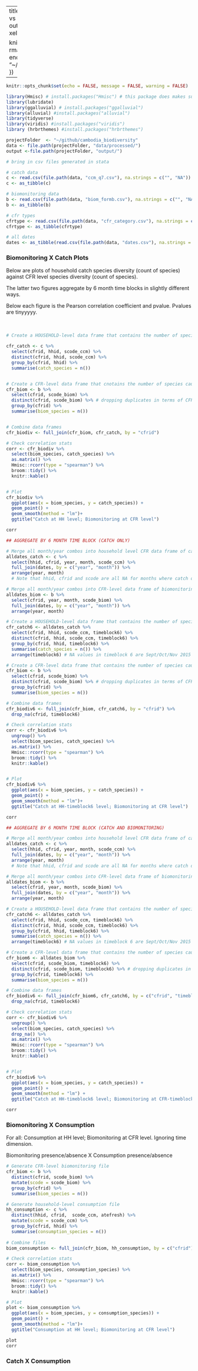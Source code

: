 
---
title: "Household catch species diversity vs CFR Biomonitoring species diversity"
output: 
  pdf_document:
    latex_engine: xelatex
mainfont: Arial

knit: (function(inputFile, encoding) {
  rmarkdown::render(inputFile, encoding = encoding, output_dir = "~/github/cambodia_biodiversity/output") })
---

```r
knitr::opts_chunk$set(echo = FALSE, message = FALSE, warning = FALSE)
```



```r
library(Hmisc) # install.packages("Hmisc") # this package does makes summarize not recognize group_by(), use summarise with an s instead.
library(lubridate)
library(ggalluvial) # install.packages("ggalluvial")
library(alluvial) #install.packages("alluvial")
library(tidyverse)
library(viridis) #install.packages("viridis")
library (hrbrthemes) #install.packages("hrbrthemes")

projectFolder  <- "~/github/cambodia_biodiversity"
data <- file.path(projectFolder, "data/processed/")
output <-file.path(projectFolder, "output/")

```


```r
# bring in csv files generated in stata

# catch data
c <- read.csv(file.path(data, "ccm_q7.csv"), na.strings = c("", "NA")) 
c <- as_tibble(c)

# biomonitoring data
b <- read.csv(file.path(data, "biom_formb.csv"), na.strings = c("", "NA"))
b <- as_tibble(b)

# cfr types
cfrtype <- read.csv(file.path(data, "cfr_category.csv"), na.strings = c("", "NA"))
cfrtype <- as_tibble(cfrtype)

# all dates
dates <- as_tibble(read.csv(file.path(data, "dates.csv"), na.strings = c("", "NA")))

```


### Biomonitoring X Catch Plots

Below are plots of household catch species diversity (count of species) against CFR level species diversity (count of species). 

The latter two figures aggregate by 6 month time blocks in slightly different ways. 

Below each figure is the Pearson correlation coefficient and pvalue. Pvalues are tinyyyyy.  
\
\


```r
# Create a HOUSEHOLD-level data frame that contains the number of species caught by households associated with that CFR

cfr_catch <- c %>% 
  select(cfrid, hhid, scode_ccm) %>% 
  distinct(cfrid, hhid, scode_ccm) %>% 
  group_by(cfrid, hhid) %>% 
  summarise(catch_species = n())


# Create a CFR-level data frame that cnotains the number of species caught during CFR biomonitoring
cfr_biom <- b %>% 
  select(cfrid, scode_biom) %>% 
  distinct(cfrid, scode_biom) %>% # dropping duplicates in terms of CFR and species
  group_by(cfrid) %>% 
  summarise(biom_species = n())


# Combine data frames
cfr_biodiv <- full_join(cfr_biom, cfr_catch, by = "cfrid") 

# Check correlation stats
corr <- cfr_biodiv %>% 
  select(biom_species, catch_species) %>% 
  as.matrix() %>% 
  Hmisc::rcorr(type = "spearman") %>% 
  broom::tidy() %>% 
  knitr::kable()


# Plot
cfr_biodiv %>% 
  ggplot(aes(x = biom_species, y = catch_species)) +
  geom_point() +
  geom_smooth(method = "lm")+
  ggtitle("Catch at HH level; Biomonitoring at CFR level")

corr
```


```r

## AGGREGATE BY 6 MONTH TIME BLOCK (CATCH ONLY)

# Merge all month/year combos into household level CFR data frame of catch data
alldates_catch <- c %>% 
  select(hhid, cfrid, year, month, scode_ccm) %>% 
  full_join(dates, by = c("year", "month")) %>% 
  arrange(year, month)
  # Note that hhid, cfrid and scode are all NA for months where catch data was not collected

# Merge all month/year combos into CFR-level data frame of biomonitoring data
alldates_biom <- b %>% 
  select(cfrid, year, month, scode_biom) %>% 
  full_join(dates, by = c("year", "month")) %>% 
  arrange(year, month)

# Create a HOUSEHOLD-level data frame that contains the number of species caught by households associated with that CFR--AGGREGATED BY 6 MONTH TIME BLOCK
cfr_catch6 <- alldates_catch %>% 
  select(cfrid, hhid, scode_ccm, timeblock6) %>% 
  distinct(cfrid, hhid, scode_ccm, timeblock6) %>% 
  group_by(cfrid, hhid, timeblock6) %>% 
  summarise(catch_species = n()) %>% 
  arrange(timeblock6) # NA values in timeblock 6 are Sept/Oct/Nov 2015

# Create a CFR-level data frame that contains the number of species caught during CFR biomonitoring--AGGREGATED BY 6 MONTH TIME BLOCK
cfr_biom <- b %>% 
  select(cfrid, scode_biom) %>% 
  distinct(cfrid, scode_biom) %>% # dropping duplicates in terms of CFR and species
  group_by(cfrid) %>% 
  summarise(biom_species = n())

# Combine data frames
cfr_biodiv6 <- full_join(cfr_biom, cfr_catch6, by = "cfrid") %>% 
  drop_na(cfrid, timeblock6)

# Check correlation stats
corr <- cfr_biodiv6 %>% 
  ungroup() %>% 
  select(biom_species, catch_species) %>% 
  as.matrix() %>% 
  Hmisc::rcorr(type = "spearman") %>% 
  broom::tidy() %>% 
  knitr::kable()


# Plot
cfr_biodiv6 %>% 
  ggplot(aes(x = biom_species, y = catch_species)) +
  geom_point() +
  geom_smooth(method = "lm")+
  ggtitle("Catch at HH-timeblock6 level; Biomonitoring at CFR level")

corr
```


```r

## AGGREGATE BY 6 MONTH TIME BLOCK (CATCH AND BIOMONITORING)

# Merge all month/year combos into household level CFR data frame of catch data
alldates_catch <- c %>% 
  select(hhid, cfrid, year, month, scode_ccm) %>% 
  full_join(dates, by = c("year", "month")) %>% 
  arrange(year, month)
  # Note that hhid, cfrid and scode are all NA for months where catch data was not collected

# Merge all month/year combos into CFR-level data frame of biomonitoring data
alldates_biom <- b %>% 
  select(cfrid, year, month, scode_biom) %>% 
  full_join(dates, by = c("year", "month")) %>% 
  arrange(year, month)

# Create a HOUSEHOLD-level data frame that contains the number of species caught by households associated with that CFR--AGGREGATED BY 6 MONTH TIME BLOCK
cfr_catch6 <- alldates_catch %>% 
  select(cfrid, hhid, scode_ccm, timeblock6) %>% 
  distinct(cfrid, hhid, scode_ccm, timeblock6) %>% 
  group_by(cfrid, hhid, timeblock6) %>% 
  summarise(catch_species = n()) %>% 
  arrange(timeblock6) # NA values in timeblock 6 are Sept/Oct/Nov 2015

# Create a CFR-level data frame that contains the number of species caught during CFR biomonitoring--AGGREGATED BY 6 MONTH TIME BLOCK
cfr_biom6 <- alldates_biom %>% 
  select(cfrid, scode_biom, timeblock6) %>% 
  distinct(cfrid, scode_biom, timeblock6) %>% # dropping duplicates in terms of CFR and species
  group_by(cfrid, timeblock6) %>% 
  summarise(biom_species = n())

# Combine data frames
cfr_biodiv6 <- full_join(cfr_biom6, cfr_catch6, by = c("cfrid", "timeblock6")) %>% 
  drop_na(cfrid, timeblock6)

# Check correlation stats
corr <- cfr_biodiv6 %>% 
  ungroup() %>% 
  select(biom_species, catch_species) %>% 
  drop_na() %>% 
  as.matrix() %>% 
  Hmisc::rcorr(type = "spearman") %>% 
  broom::tidy() %>% 
  knitr::kable()


# Plot
cfr_biodiv6 %>% 
  ggplot(aes(x = biom_species, y = catch_species)) +
  geom_point() +
  geom_smooth(method = "lm") +
  ggtitle("Catch at HH-timeblock6 level; Biomonitoring at CFR-timeblock6 level")

corr 
```

### Biomonitoring X Consumption 

For all: Consumption at HH level; Biomonitoring at CFR level. Ignoring time dimension. 

Biomonitoring presence/absence X Consumption presence/absence
```r

# Generate CFR-level biomonitoring file
cfr_biom <- b %>% 
  distinct(cfrid, scode_biom) %>% 
  mutate(scode = scode_biom) %>% 
  group_by(cfrid) %>% 
  summarise(biom_species = n())

# Generate household-level consumption file
hh_consumption <- c %>% 
  distinct(hhid, cfrid,  scode_ccm, atefresh) %>% 
  mutate(scode = scode_ccm) %>% 
  group_by(cfrid, hhid) %>% 
  summarise(consumption_species = n())
  
# Combine files
biom_consumption <- full_join(cfr_biom, hh_consumption, by = c("cfrid"))

# Check correlation stats
corr <- biom_consumption %>% 
  select(biom_species, consumption_species) %>% 
  as.matrix() %>% 
  Hmisc::rcorr(type = "spearman") %>% 
  broom::tidy() %>% 
  knitr::kable()

# Plot
plot <- biom_consumption %>% 
  ggplot(aes(x = biom_species, y = consumption_species)) +
  geom_point() +
  geom_smooth(method = "lm")+
  ggtitle("Consumption at HH level; Biomonitoring at CFR level")

plot
corr


```






### Catch X Consumption

